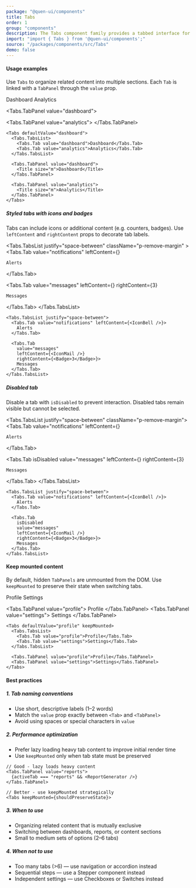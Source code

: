 ```yaml
---
package: "@quen-ui/components"
title: Tabs
order: 1
group: "components"
description: The Tabs component family provides a tabbed interface for content organization. Features include keyboard navigation, customizable tab headers, and efficient rendering with lazy-load support. Ideal for dashboards, settings panels, and content sections.
import: "import { Tabs } from '@quen-ui/components';"
source: "/packages/components/src/Tabs"
demo: false
---
```



#### Usage examples

Use `Tabs` to organize related content into multiple sections. Each `Tab` is linked with a `TabPanel` through the `value` prop.

<Tabs defaultValue="dashboard">
  <Tabs.TabsList className="p-remove-margin">
    <Tabs.Tab value="dashboard">Dashboard</Tabs.Tab>
    <Tabs.Tab value="analytics">Analytics</Tabs.Tab>
  </Tabs.TabsList>

<Tabs.TabPanel value="dashboard">
  <Title size="m">Dashboard</Title>
</Tabs.TabPanel>

  <Tabs.TabPanel value="analytics">
    <Title size="m">Analytics</Title>
  </Tabs.TabPanel>
</Tabs>

```tsx
<Tabs defaultValue="dashboard">
  <Tabs.TabsList>
    <Tabs.Tab value="dashboard">Dashboard</Tabs.Tab>
    <Tabs.Tab value="analytics">Analytics</Tabs.Tab>
  </Tabs.TabsList>

  <Tabs.TabPanel value="dashboard">
    <Title size="m">Dashboard</Title>
  </Tabs.TabPanel>

  <Tabs.TabPanel value="analytics">
    <Title size="m">Analytics</Title>
  </Tabs.TabPanel>
</Tabs>
```

##### Styled tabs with icons and badges

Tabs can include icons or additional content (e.g. counters, badges). Use `leftContent` and `rightContent` props to decorate tab labels.

<Tabs.TabsList justify="space-between" className="p-remove-margin" >
  <Tabs.Tab
    value="notifications"
    leftContent={<IconBell />}
  >
    Alerts
  </Tabs.Tab>

  <Tabs.Tab
    value="messages"
    leftContent={<IconMail />}
    rightContent={<Badge>3</Badge>}
  >
    Messages
  </Tabs.Tab>
</Tabs.TabsList>

```tsx
<Tabs.TabsList justify="space-between">
  <Tabs.Tab value="notifications" leftContent={<IconBell />}>
    Alerts
  </Tabs.Tab>

  <Tabs.Tab
    value="messages"
    leftContent={<IconMail />}
    rightContent={<Badge>3</Badge>}>
    Messages
  </Tabs.Tab>
</Tabs.TabsList>
```

##### Disabled tab

Disable a tab with `isDisabled` to prevent interaction. Disabled tabs remain visible but cannot be selected.

<Tabs.TabsList justify="space-between" className="p-remove-margin">
  <Tabs.Tab
    value="notifications"
    leftContent={<IconBell />}
  >
    Alerts
  </Tabs.Tab>

  <Tabs.Tab
    isDisabled
    value="messages"
    leftContent={<IconMail />}
    rightContent={<Badge>3</Badge>}
  >
    Messages
  </Tabs.Tab>
</Tabs.TabsList>

```tsx
<Tabs.TabsList justify="space-between">
  <Tabs.Tab value="notifications" leftContent={<IconBell />}>
    Alerts
  </Tabs.Tab>

  <Tabs.Tab
    isDisabled
    value="messages"
    leftContent={<IconMail />}
    rightContent={<Badge>3</Badge>}>
    Messages
  </Tabs.Tab>
</Tabs.TabsList>
```

#### Keep mounted content

By default, hidden `TabPanels` are unmounted from the DOM. Use `keepMounted` to preserve their state when switching tabs.

<Tabs defaultValue="profile" keepMounted>
  <Tabs.TabsList>
    <Tabs.Tab value="profile">Profile</Tabs.Tab>
    <Tabs.Tab value="settings">Settings</Tabs.Tab>
  </Tabs.TabsList>

  <Tabs.TabPanel value="profile">
    Profile
  </Tabs.TabPanel>
  <Tabs.TabPanel value="settings">
    Settings
  </Tabs.TabPanel>
</Tabs>

```tsx
<Tabs defaultValue="profile" keepMounted>
  <Tabs.TabsList>
    <Tabs.Tab value="profile">Profile</Tabs.Tab>
    <Tabs.Tab value="settings">Settings</Tabs.Tab>
  </Tabs.TabsList>

  <Tabs.TabPanel value="profile">Profile</Tabs.TabPanel>
  <Tabs.TabPanel value="settings">Settings</Tabs.TabPanel>
</Tabs>
```

#### Best practices

##### 1. Tab naming conventions

  - Use short, descriptive labels (1–2 words)
  - Match the `value` prop exactly between `<Tab>` and `<TabPanel>`
  - Avoid using spaces or special characters in `value`

##### 2. Performance optimization

  - Prefer lazy loading heavy tab content to improve initial render time
  - Use `keepMounted` only when tab state must be preserved
```tsx
// Good - lazy loads heavy content
<Tabs.TabPanel value="reports">
  {activeTab === "reports" && <ReportGenerator />}
</Tabs.TabPanel>

// Better - use keepMounted strategically
<Tabs keepMounted={shouldPreserveState}>
```

##### 3. When to use

  - Organizing related content that is mutually exclusive
  - Switching between dashboards, reports, or content sections
  - Small to medium sets of options (2–6 tabs)

##### 4. When not to use

  - Too many tabs (>6) — use navigation or accordion instead
  - Sequential steps — use a Stepper component instead
  - Independent settings — use Checkboxes or Switches instead
